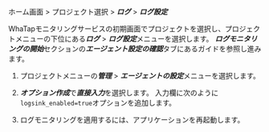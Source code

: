 ホーム画面 > プロジェクト選択 > ***ログ*** > ***ログ設定***

WhaTapモニタリングサービスの初期画面でプロジェクトを選択し、プロジェクトメニューの下位にある***ログ*** > ***ログ設定***メニューを選択します。 ***ログモニタリングの開始***セクションの***エージェント設定の確認***タブにあるガイドを参照し進みます。

1. プロジェクトメニューの***管理*** > ***エージェントの設定***メニューを選択します。

2. ***オプション作成***で***直接入力***を選択します。 入力欄に次のように`logsink_enabled=true`オプションを追加します。 

   <ImgLang img='log-agent-conf.png' desc='ログエージェント設定'/>

3. ログモニタリングを適用するには、アプリケーションを再起動します。 
